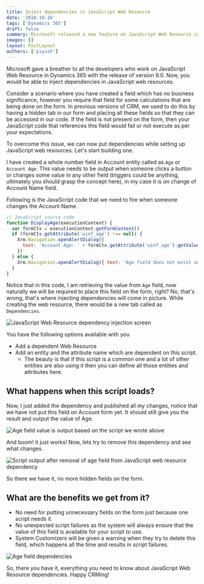 ```yaml
---
title: Inject dependencies in JavaScript Web Resource
date: '2018-10-16'
tags: ['Dynamics 365']
draft: false
summary: Microsoft released a new feature on JavaScript Web Resource in Dynamics 365. Now, you would be able to inject dependencies in JavaScript web resources
images: []
layout: PostLayout
authors: ['piyush']
---
```


Microsoft gave a breather to all the developers who work on JavaScript Web Resource in Dynamics 365 with the release of version 9.0. Now, you would be able to inject dependencies in JavaScript web resources.

Consider a scenario where you have created a field which has no business significance, however you require that field for some calculations that are being done on the form. In previous versions of CRM, we used to do this by having a hidden tab in our form and placing all these fields so that they can be accessed in our code. If the field is not present on the form, then your JavaScript code that references this field would fail or not execute as per your expectations.

To overcome this issue, we can now put dependencies while setting up JavaScript web resources. Let's start building one.

I have created a whole number field in Account entity called as `Age` or `Account Age`. This value needs to be output when someone clicks a button or changes some value in any other field (triggers could be anything, ultimately you should grasp the concept here), in my case it is on change of Account Name field.

Following is the JavaScript code that we need to fire when someone changes the Account Name.

```javascript
// JavaScript source code
function DisplayAge(executionContext) {
  var formCtx = executionContext.getFormContext()
  if (formCtx.getAttribute('winf_age') !== null) {
    Xrm.Navigation.openAlertDialog({
      text: 'Account Age: ' + formCtx.getAttribute('winf_age').getValue(),
    })
  } else {
    Xrm.Navigation.openAlertDialog({ text: 'Age field does not exist on the Form' })
  }
}
```

Notice that in this code, I am retrieving the value from `Age` field, now naturally we will be required to place this field on the form, right? No, that's wrong, that's where injecting dependencies will come in picture. While creating the web resource, there would be a new tab called as `Dependencies`.

![JavaScript Web Resource dependency injection screen](/static/images/2021/05/Dependencies_JavaScript_WebResource.png)

You have the following options available with you

- Add a dependent Web Resource
- Add an entity and the attribute name which are dependent on this script.
  - The beauty is that if this script is a common one and a lot of other entities are also using it then you can define all those entities and attributes here.

## What happens when this script loads?

Now, I just added the dependency and published all my changes, notice that we have not put this field on Account form yet. It should still give you the result and output the value of Age.

![Age field value is output based on the script we wrote above](/static/images/2021/05/Age-field-output.png)

And boom! it just works! Now, lets try to remove this dependency and see what changes.

![Script output after removal of age field from JavaScript web resource dependency](/static/images/2021/05/Age-field-error.png)

So there we have it, no more hidden fields on the form.

## What are the benefits we get from it?

- No need for putting unnecessary fields on the form just because one script needs it.
- No unexpected script failures as the system will always ensure that the value of this field is available for your script to use.
- System Customizers will be given a warning when they try to delete this field, which happens all the time and results in script failures.

![Age field dependencies](/static/images/2021/05/ShowDependencies.png)

So, there you have it, everything you need to know about JavaScript Web Resource dependencies. Happy CRMing!
